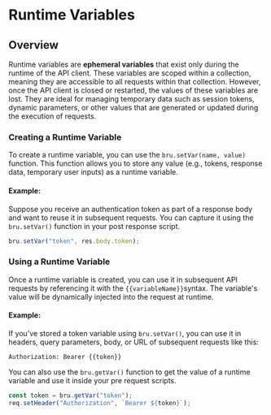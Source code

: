 # Runtime Variables

## Overview

Runtime variables are **ephemeral variables** that exist only during the runtime of the API client. These variables are scoped within a collection, meaning they are accessible to all requests within that collection. However, once the API client is closed or restarted, the values of these variables are lost. They are ideal for managing temporary data such as session tokens, dynamic parameters, or other values that are generated or updated during the execution of requests.

### Creating a Runtime Variable

To create a runtime variable, you can use the `bru.setVar(name, value)` function. This function allows you to store any value (e.g., tokens, response data, temporary user inputs) as a runtime variable.

#### Example:
Suppose you receive an authentication token as part of a response body and want to reuse it in subsequent requests. You can capture it using the `bru.setVar()` function in your post response script.

```javascript
bru.setVar("token", res.body.token);
```

### Using a Runtime Variable
Once a runtime variable is created, you can use it in subsequent API requests by referencing it with the `{{variableName}}`syntax. The variable's value will be dynamically injected into the request at runtime.

#### Example:
If you’ve stored a token variable using `bru.setVar()`, you can use it in headers, query parameters, body, or URL of subsequent requests like this:

```plaintext
Authorization: Bearer {{token}}
```

You can also use the `bru.getVar()` function to get the value of a runtime variable and use it inside your pre request scripts.

```javascript
const token = bru.getVar("token");
req.setHeader("Authorization", `Bearer ${token}`);
```
